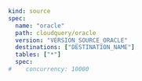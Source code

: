 ```yaml copy
kind: source
spec:
  name: "oracle"
  path: cloudquery/oracle
  version: "VERSION_SOURCE_ORACLE"
  destinations: ["DESTINATION_NAME"]
  tables: ["*"]
  spec:
#    concurrency: 10000
```
